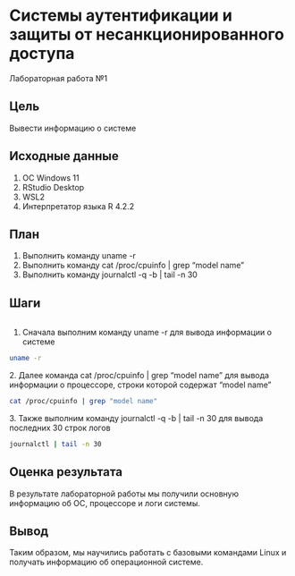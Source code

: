# Системы аутентификации и защиты от несанкционированного доступа

Лабораторная работа №1

## Цель

Вывести информацию о системе

## Исходные данные

1.  ОС Windows 11
2.  RStudio Desktop
3.  WSL2
4.  Интерпретатор языка R 4.2.2

## План

1.  Выполнить команду uname -r
2.  Выполнить команду cat /proc/cpuinfo \| grep "model name"
3.  Выполнить команду journalctl -q -b \| tail -n 30

## Шаги

```r
```

1.  Сначала выполним команду uname -r для вывода информации о системе

```bash
uname -r
```

2\. Далее команда cat /proc/cpuinfo \| grep "model name" для вывода информации о процессоре, строки которой содержат "model name"

```bash
cat /proc/cpuinfo | grep "model name"
```

3\. Также выполним команду journalctl -q -b \| tail -n 30 для вывода последних 30 строк логов

```bash
journalctl | tail -n 30
```

## Оценка результата

В результате лабораторной работы мы получили основную информацию об ОС, процессоре и логи системы.

## Вывод

Таким образом, мы научились работать с базовыми командами Linux и получать информацию об операционной системе.
